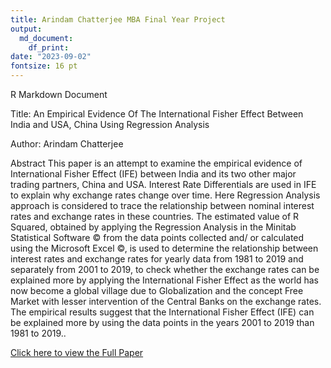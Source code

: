 ```yaml
---
title: Arindam Chatterjee MBA Final Year Project
output:
  md_document:
    df_print: 
date: "2023-09-02"
fontsize: 16 pt
---
```


R Markdown Document

Title: An Empirical Evidence Of The International Fisher Effect Between India and USA, China Using Regression Analysis

Author: Arindam Chatterjee

Abstract
This paper is an attempt to examine the empirical evidence of International Fisher Effect (IFE) between India and its two other major trading partners, China and USA. Interest Rate Differentials are used in IFE to explain why exchange rates change over time. Here Regression Analysis approach is considered to trace the relationship between nominal interest rates and exchange rates in these countries. The estimated value of R Squared, obtained by applying the Regression Analysis in the Minitab Statistical Software © from the data points collected and/ or calculated using the Microsoft Excel ©, is used to determine the relationship between interest rates and exchange rates for yearly data from 1981 to 2019 and separately from 2001 to 2019, to check whether the exchange rates can be explained more by applying the International Fisher Effect as the world has now become a global village due to Globalization and the concept Free Market with lesser intervention of the Central Banks on the exchange rates. The empirical results suggest that the International Fisher Effect (IFE) can be explained more by using the data points in the years 2001 to 2019 than 1981 to 2019..


[Click here to view the Full Paper](https://drive.google.com/file/d/1SZqj3c1kBz6dDEG7c1pfsctExOwXzPWh/view?usp=share_link)
